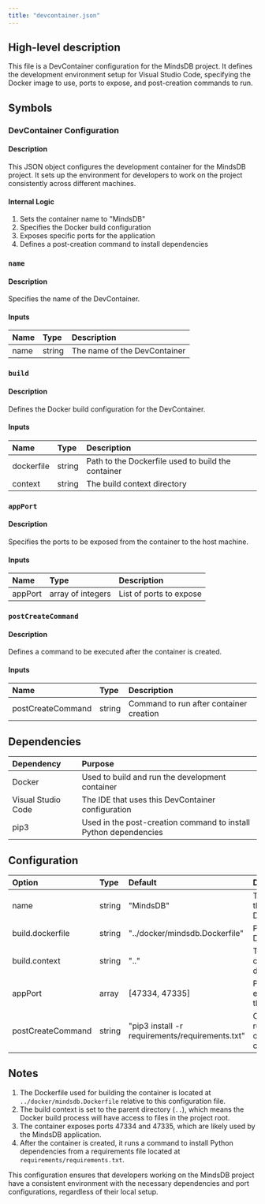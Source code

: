 ```yaml
---
title: "devcontainer.json"
---
```


## High-level description
This file is a DevContainer configuration for the MindsDB project. It defines the development environment setup for Visual Studio Code, specifying the Docker image to use, ports to expose, and post-creation commands to run.

## Symbols

### DevContainer Configuration
#### Description
This JSON object configures the development container for the MindsDB project. It sets up the environment for developers to work on the project consistently across different machines.

#### Internal Logic
1. Sets the container name to "MindsDB"
2. Specifies the Docker build configuration
3. Exposes specific ports for the application
4. Defines a post-creation command to install dependencies

### `name`
#### Description
Specifies the name of the DevContainer.

#### Inputs
| Name | Type | Description |
|:-----|:-----|:------------|
| name | string | The name of the DevContainer |

### `build`
#### Description
Defines the Docker build configuration for the DevContainer.

#### Inputs
| Name | Type | Description |
|:-----|:-----|:------------|
| dockerfile | string | Path to the Dockerfile used to build the container |
| context | string | The build context directory |

### `appPort`
#### Description
Specifies the ports to be exposed from the container to the host machine.

#### Inputs
| Name | Type | Description |
|:-----|:-----|:------------|
| appPort | array of integers | List of ports to expose |

### `postCreateCommand`
#### Description
Defines a command to be executed after the container is created.

#### Inputs
| Name | Type | Description |
|:-----|:-----|:------------|
| postCreateCommand | string | Command to run after container creation |

## Dependencies
| Dependency | Purpose |
|:-----------|:--------|
| Docker | Used to build and run the development container |
| Visual Studio Code | The IDE that uses this DevContainer configuration |
| pip3 | Used in the post-creation command to install Python dependencies |

## Configuration
| Option | Type | Default | Description |
|:-------|:-----|:--------|:------------|
| name | string | "MindsDB" | The name of the DevContainer |
| build.dockerfile | string | "../docker/mindsdb.Dockerfile" | Path to the Dockerfile |
| build.context | string | ".." | The build context directory |
| appPort | array | [47334, 47335] | Ports to expose from the container |
| postCreateCommand | string | "pip3 install -r requirements/requirements.txt" | Command to run after container creation |

## Notes
1. The Dockerfile used for building the container is located at `../docker/mindsdb.Dockerfile` relative to this configuration file.
2. The build context is set to the parent directory (`..`), which means the Docker build process will have access to files in the project root.
3. The container exposes ports 47334 and 47335, which are likely used by the MindsDB application.
4. After the container is created, it runs a command to install Python dependencies from a requirements file located at `requirements/requirements.txt`.

This configuration ensures that developers working on the MindsDB project have a consistent environment with the necessary dependencies and port configurations, regardless of their local setup.